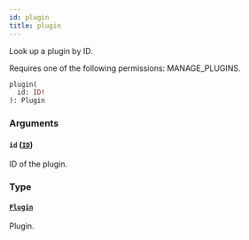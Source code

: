 ```yaml
---
id: plugin
title: plugin
---
```



Look up a plugin by ID.

Requires one of the following permissions: MANAGE_PLUGINS.

```graphql
plugin(
  id: ID!
): Plugin
```


### Arguments

#### `id` ([`ID`](../../../developer/api-reference/scalars/id))

ID of the plugin.


### Type

#### [`Plugin`](../../../developer/api-reference/objects/plugin) 

Plugin.




